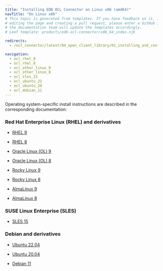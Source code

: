 ```yaml
---
title: "Installing EDB OCL Connector on Linux x86 (amd64)"
navTitle: "On Linux x86"
# This topic is generated from templates. If you have feedback on it, instead of
# editing the page and creating a pull request, please enter a GitHub issue and
# the documentation team will update the templates accordingly.
# Leaf template: products/edb-ocl-connector/x86_64_index.njk

redirects:
  - /ocl_connector/latest/04_open_client_library/01_installing_and_configuring_the_ocl_connector/install_on_linux_using_edb_repo/x86_amd64/

navigation:
  - ocl_rhel_9
  - ocl_rhel_8
  - ocl_other_linux_9
  - ocl_other_linux_8
  - ocl_sles_15
  - ocl_ubuntu_22
  - ocl_ubuntu_20
  - ocl_debian_11
---
```


Operating system-specific install instructions are described in the corresponding documentation:

### Red Hat Enterprise Linux (RHEL) and derivatives

- [RHEL 9](ocl_rhel_9)

- [RHEL 8](ocl_rhel_8)

- [Oracle Linux (OL) 9](ocl_rhel_9)

- [Oracle Linux (OL) 8](ocl_rhel_8)

- [Rocky Linux 9](ocl_other_linux_9)

- [Rocky Linux 8](ocl_other_linux_8)

- [AlmaLinux 9](ocl_other_linux_9)

- [AlmaLinux 8](ocl_other_linux_8)

### SUSE Linux Enterprise (SLES)

- [SLES 15](ocl_sles_15)

### Debian and derivatives

- [Ubuntu 22.04](ocl_ubuntu_22)

- [Ubuntu 20.04](ocl_ubuntu_20)

- [Debian 11](ocl_debian_11)
